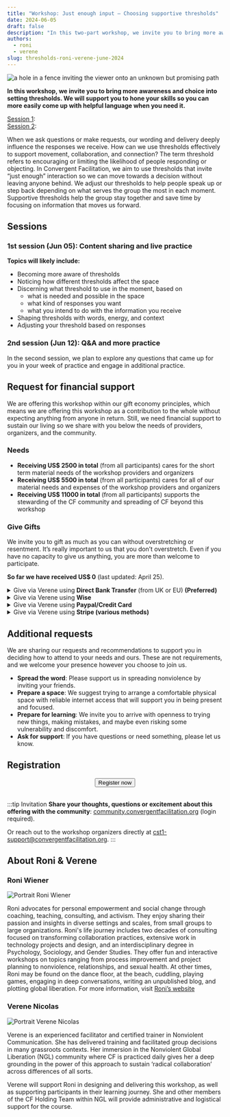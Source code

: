 ```yaml
---
title: "Workshop: Just enough input — Choosing supportive thresholds"
date: 2024-06-05
draft: false
description: "In this two-part workshop, we invite you to bring more awareness and choice into setting thresholds. We will support you to hone your skills so you can more easily come up with helpful language when you need it."
authors:
  - roni
  - verene
slug: thresholds-roni-verene-june-2024
---
```


![a hole in a fence inviting the viewer onto an unknown but promising path](/img/thresholds2024_opt1.webp)


<p style={{ fontSize: '22px' }}>
<b>In this workshop, we invite you to bring more awareness and choice into setting thresholds. We will support you to hone your skills so you can more easily come up with helpful language when you need it.</b>
</p>

[Session 1](/thresholds-roni-verene-june-2024#1st-session-jun-05-content-sharing-and-live-practice):  <LocalTime year={2024} month={6} day={5} startHour={15} startMinute={0} endHour={18} endMinute={0}/>  
[Session 2](/thresholds-roni-verene-june-2024#2nd-session-jun-12-qa-and-more-practice): <LocalTime year={2024} month={6} day={12} startHour={15} startMinute={0} endHour={17} endMinute={0}/>


When we ask questions or make requests, our wording and delivery deeply influence the responses we receive. How can we use thresholds effectively to support movement, collaboration, and connection?
The term threshold refers to encouraging or limiting the likelihood of people responding or objecting. In Convergent Facilitation, we aim to use thresholds that invite “just enough” interaction so we can move towards a decision without leaving anyone behind. We adjust our thresholds to help people speak up or step back depending on what serves the group the most in each moment. Supportive thresholds help the group stay together and save time by focusing on information that moves us forward. 


<!--truncate-->


## Sessions 

### 1st session (Jun 05): Content sharing and live practice

**Topics will likely include:**
- Becoming more aware of thresholds
- Noticing how different thresholds affect the space
- Discerning what threshold to use in the moment,  based on
  - what is needed and possible in the space
  - what kind of responses you want
  - what you intend to do with the information you receive
- Shaping thresholds with words, energy, and context
- Adjusting your threshold based on responses


### 2nd session (Jun 12): Q&A and more practice

In the second session, we plan to explore any questions that came up for you in your week of practice and engage in additional practice.

## Request for financial support

We are offering this workshop within our gift economy principles, which means we are offering this workshop as a contribution to the whole without expecting anything from anyone in return. Still, we need financial support to sustain our living so we share with you below the needs of providers, organizers, and the community. 

### Needs

- **Receiving US$ 2500 in total** (from all participants) cares for the short term material needs of the workshop providers and organizers
- **Receiving US$ 5500 in total** (from all participants) cares for all of our material needs and expenses of the workshop providers and organizers
- **Receiving US$ 11000 in total** (from all participants) supports the stewarding of the CF community and spreading of CF beyond this workshop

### Give Gifts

We invite you to gift as much as you can without overstretching or resentment. It’s really important to us that you don’t overstretch. Even if you have no capacity to give us anything, you are more than welcome to participate.

**So far we have received US$ 0** (last updated: April 25).

<details>
  <summary>Give via Verene using <b>Direct Bank Transfer</b> (from UK or EU) <b>(Preferred)</b> </summary>

Depending on where your bank is located a direct bank transfer might have the least (likely none at all) transfer fees.

💌 **If your bank is located in the UK please send GBP to**:
```
Verene Nicolas
Sort code: 23-08-01  
Account number: 55745534
```

💌 **If your bank is located in the EU please send EUR to**:
```
Verene Nicolas
IBAN FR7610278079160001565960196  
BIC CMCIFR2A
```

</details>


<details>
  <summary>Give via Verene using <b>Wise</b></summary>

[Sign up to WISE with a free transfer](https://wise.com/invite/u/roniw8?utm_source=url&utm_medium=invite&utm_content=&utm_campaign=3for50&referralCode=roniw8) if you are not yet on Wise.

- Go to https://wise.com/send
- Put `mail@verenenicolas.org` as the receipient
- If you want to send money in EUR, GBP or USD please select `Same currency` for the transfer
- Else select `International` and select `GBP` for the “Recipient gets” field. 


</details>

<details>
  <summary>Give via Verene using <b>Paypal/Credit Card</b></summary>

PayPal usually charges significant fees, so we try to avoid it. Please select “Family and Friends” as the payment method if asked. You can either use your own PayPal balance or use a credit card. 

[Support this offering via giving to Verene's PayPal](https://www.paypal.com/donate/?hosted_button_id=VZQ75PQ8XCUBN)


</details>



<details>
  <summary>Give via Verene using <b>Stripe (various methods)</b></summary>

- [Give in USD (Credit Card)](https://buy.stripe.com/9AQg2U8dW9G450YeV2)
- [Give in GBP (Credit Card)](https://buy.stripe.com/dR6180eCk3hGdxudQX)
- [Give in EUR (Credit Card + various other methods)](https://buy.stripe.com/dR603W9i0dWkali009)

</details>


## Additional requests

We are sharing our requests and recommendations to support you in deciding how to attend to your needs and ours. These are not requirements, and we welcome your presence however you choose to join us.

* **Spread the word**: Please support us in spreading nonviolence by inviting your friends.
* **Prepare a space**: We suggest trying to arrange a comfortable physical space with reliable internet access that will support you in being present and focused.
* **Prepare for learning**: We invite you to arrive with openness to trying new things, making mistakes, and maybe even risking some vulnerability and discomfort.
* **Ask for support**: If you have questions or need something, please let us know.

## Registration

<center>
<span>
  <a href="https://forms.gle/kmBvN5gPXq7aKqdk9"> 
    <button className="button button--primary" type="submit">
    Register now
    </button>
  </a>
</span>
   <br/>
  <br/>
</center>



:::tip Invitation
**Share your thoughts, questions or excitement about this offering with the community**:  [community.convergentfacilitation.org](https://community.convergentfacilitation.org/t/two-part-workshop-w-roni-verene-just-enough-input-choosing-supportive-thresholds/91) (login required).

Or reach out to the workshop organizers directly at [cst1-support@convergentfacilitation.org](mailto:cst1-support@convergentfacilitation.org).
:::


## About Roni & Verene


### Roni Wiener

<img src="/img/roni_wiener.webp" alt="Portrait Roni Wiener" className="round-image"/>

Roni advocates for personal empowerment and social change through coaching, teaching, consulting, and activism. They enjoy sharing their passion and insights in diverse settings and scales, from small groups to large organizations. Roni's life journey includes two decades of consulting focused on transforming collaboration practices, extensive work in technology projects and design, and an interdisciplinary degree in Psychology, Sociology, and Gender Studies. They offer fun and interactive workshops on topics ranging from process improvement and project planning to nonviolence, relationships, and sexual health. At other times, Roni may be found on the dance floor, at the beach, cuddling, playing games, engaging in deep conversations, writing an unpublished blog, and plotting global liberation. For more information, visit [Roni’s website](https://sundragonrising.com/index.html)

### Verene Nicolas

<img src="/img/verene_nicolas.jpg" alt="Portrait Verene Nicolas" className="round-image"/>

Verene is an experienced facilitator and certified trainer in Nonviolent Communication. She has delivered training and facilitated group decisions in many grassroots contexts. Her immersion in the Nonviolent Global Liberation (NGL) community where CF is practiced daily gives her a deep grounding in the power of this approach to sustain ‘radical collaboration’ across differences of all sorts.   

Verene will support Roni in designing and delivering this workshop, as well as supporting participants in their learning journey. She and other members of the CF Holding Team within NGL will provide administrative and logistical support for the course. 
